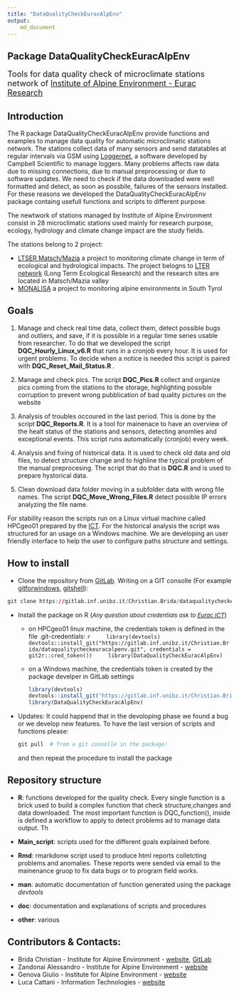 ```yaml
---
title: "DataQualityCheckEuracAlpEnv" 
output: 
    md_document
---
```

  <!-- md_document: -->

<!-- toc: true -->
<!-- toc_float: true -->

##  Package **DataQualityCheckEuracAlpEnv**
<font size="4"> Tools for data quality check of microclimate stations network of [Institute of Alpine Environment - Eurac Research](http://www.eurac.edu/en/research/mountains/alpenv/Pages/default.aspx) </font>

## Introduction

The R package DataQualityCheckEuracAlpEnv provide functions and examples to manage data quality for automatic microclimatic stations network. The stations collect data of many sensors and send datatables at regular intervals via GSM using [Loggernet](https://www.campbellsci.com/loggernet), a software developed by Campbell Scientific to manage loggers. Many problems affects raw data due to missing connections, due to manual preprocessing or due to software updates. We need to check if the data downloaded were well formatted and detect, as soon as possbile, failures of the sensors installed.
For these reasons we developed the DataQualityCheckEuracAlpEnv package containg usefull functions and scripts to different purpose.

The newtwork of stations managed by Institute of Alpine Environment consist in 28 microclimatic stations used mainly for research purpose, ecology, hydrology and climate change impact are the study fields.

The stations belong to 2 project: 
    
+   [LTSER Matsch/Mazia](http://lter.eurac.edu/en) a project to monitoring climate change in term of ecological and hydrological impacts. The project belogns to [LTER network](http://www.lteritalia.it/) (Long Term Ecological Research) and the research sites are located in Matsch/Mazia valley 
+   [MONALISA](http://monalisasos.eurac.edu/sos/) a project to monitoring alpine environments in South Tyrol

## Goals

  1.  Manage and check real time data, collect them, detect possible bugs and outliers, and save, if it is possible in a regular time series usable from researcher. To do that we developed the script **DQC_Hourly_Linux_v6.R**  that runs in a cronjob every hour. It is used for urgent problems. To decide when a notice is needed this script is paired with **DQC_Reset_Mail_Status.R **.
  
  2.  Manage and check pics. The script **DQC_Pics.R** collect and organize pics coming from the stations to the storage, highlighting possible corruption to prevent wrong pubblication of bad quality pictures on the website
  
  3.  Analysis of troubles occoured in the last period. This is done by the script **DQC_Reports.R**. It is a tool for mainenace to have an overview of the healt status of the stations and sensors, detecting anomlies and exceptional events. This script runs automatically (cronjob) every week. 
  
  4.  Analysis and fixing of historical data. It is used to check old data and old files, to detect structure change and to highline the typical problem of the manual preprocesing. The script that do that is **DQC.R** and is used to prepare hystorical data.
    
  5.  Clean download data folder moving in a subfolder data with wrong file names. The script **DQC_Move_Wrong_Files.R** detect possible IP errors analyzing the file name.

For stability reason the scripts run on a Linux virtual machine called HPCgeo01 prepared by the [ICT](http://www.eurac.edu/en/aboutus/organisation/servicedepartments/ict/Pages/default.aspx). 
For the historical analysis the script was structured for an usage on a Windows machine. We are developing an user friendly interface to help the user to configure paths structure and settings. 

## How to install

*   Clone the repository from [GitLab](https://gitlab.inf.unibz.it/Christian.Brida/dataqualitycheckeuracalpenv).
    Writing on a GIT consolle (For example [gitforwindows](https://gitforwindows.org/), [gitshell](https://desktop.github.com/)):
    
```r
git clone https://gitlab.inf.unibz.it/Christian.Brida/dataqualitycheckeuracalpenv.git
```
         

*   Install the package on R (<font size="2">*Any question about credentials ask to [Eurac ICT](http://www.eurac.edu/it/aboutus/people/Pages/staffdetails.aspx?persId=41206)*</font>)
    
    +   on HPCgeo01 linux machine, the credentials token is defined in the file .git-credentials:
        ```r
        library(devtools)
        devtools::install_git("https://gitlab.inf.unibz.it/Christian.Brida/dataqualitycheckeuracalpenv.git", credentials = git2r::cred_token())
        library(DataQualityCheckEuracAlpEnv)
        ```

    +   on a Windows machine, the credentials token is created by the package develper in GitLab settings
        ```r
        library(devtools)
        devtools::install_git("https://gitlab.inf.unibz.it/Christian.Brida/dataqualitycheckeuracalpenv.git",credentials = git2r::cred_user_pass("Christian.Brida@eurac.edu", getPass::getPass()))
        library(DataQualityCheckEuracAlpEnv)
        
        ```

*   Updates:
    It could happend that in the devoloping phase we found a bug or we develop new features. To have the last version of scripts and functions please:
    
    ```r
    git pull  # from a git consolle in the package! 
    ```
         
    and then repeat the procedure to install the package

## Repository structure
  
  +   **R**:  functions developed for the quality check. Every single function is a brick used to build a complex function that check structure,changes and data downloaded. The most important function is DQC_function(), inside is defined a workflow to apply to detect problems ad to manage data output. Th
    
  +   **Main_script**: scripts used for the different goals explained before. 
  
  +   **Rmd**:  rmarkdonw script used to produce html reports colletcting problems and anomalies. These reports were sended via email to the mainenance gruop to fix data bugs or to program field works.
  
  +   **man**: automatic documentation of function generated using the package *devtools* 
    
  +   **doc**: documentation and explanations of scripts and procedures
    
  +   **other**: various



## Contributors & Contacts:
  +   Brida Christian - Institute for Alpine Environment - [website](http://www.eurac.edu/it/aboutus/people/Pages/staffdetails.aspx?persId=39787), [GitLab](https://gitlab.inf.unibz.it/Christian.Brida)
  +   Zandonai Alessandro - Institute for Alpine Environment - [website](http://www.eurac.edu/it/aboutus/people/Pages/staffdetails.aspx?persId=23703)
  +   Genova Giulio - Institute for Alpine Environment - [website](http://www.eurac.edu/it/aboutus/people/Pages/staffdetails.aspx?persId=41527)
  +   Luca Cattani - Information Technologies - [website](http://www.eurac.edu/it/aboutus/people/Pages/staffdetails.aspx?persId=41206)
  

<div class="tocify-extend-page" data-unique="tocify-extend-page" style="height: 0;"></div>
